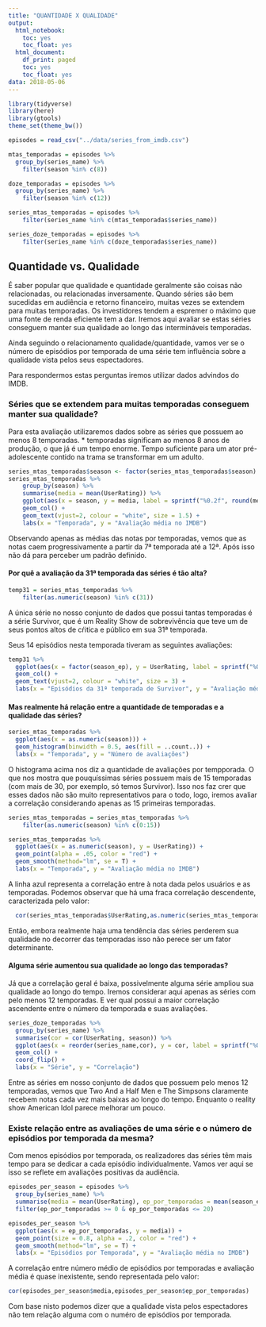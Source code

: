 ```yaml
---
title: "QUANTIDADE X QUALIDADE"
output:  
  html_notebook:
    toc: yes
    toc_float: yes
  html_document:
    df_print: paged
    toc: yes
    toc_float: yes
data: 2018-05-06
---
```


```r
library(tidyverse)
library(here)
library(gtools)
theme_set(theme_bw())
```

```r
episodes = read_csv("../data/series_from_imdb.csv")
```
```r
mtas_temporadas = episodes %>%
  group_by(series_name) %>%
    filter(season %in% c(8))
```

```r
doze_temporadas = episodes %>%
  group_by(series_name) %>%
    filter(season %in% c(12))
```

```r
series_mtas_temporadas = episodes %>%
    filter(series_name %in% c(mtas_temporadas$series_name))
```

```r
series_doze_temporadas = episodes %>%
    filter(series_name %in% c(doze_temporadas$series_name))
```

## Quantidade vs. Qualidade

É saber popular que qualidade e quantidade geralmente são coisas não relacionadas, ou relacionadas inversamente. Quando séries são bem sucedidas em audiência e retorno financeiro, muitas vezes se extendem para muitas temporadas. Os investidores tendem a espremer o máximo que uma fonte de renda eficiente tem a dar. Iremos aqui avaliar se estas séries conseguem manter sua qualidade ao longo das intermináveis temporadas.

Ainda seguindo o relacionamento qualidade/quantidade, vamos ver se o número de episódios por temporada de uma série tem influência sobre a qualidade vista pelos seus espectadores.

Para respondermos estas perguntas iremos utilizar dados advindos do IMDB.



### Séries que se extendem para muitas temporadas conseguem manter sua qualidade?

Para esta avaliação utilizaremos dados sobre as séries que possuem ao menos 8 temporadas. * temporadas significam ao menos 8 anos de produção, o que já é um tempo enorme. Tempo suficiente para um ator pré-adolescente contido na trama se transformar em um adulto.

```r
series_mtas_temporadas$season <- factor(series_mtas_temporadas$season)
series_mtas_temporadas %>%
    group_by(season) %>% 
    summarise(media = mean(UserRating)) %>% 
    ggplot(aes(x = season, y = media, label = sprintf("%0.2f", round(media, digits = 2)))) + 
    geom_col() +
    geom_text(vjust=2, colour = "white", size = 1.5) +
    labs(x = "Temporada", y = "Avaliação média no IMDB")
```

Observando apenas as médias das notas por temporadas, vemos que as notas caem progressivamente a partir da 7ª temporada até a 12ª. Após isso não dá para perceber um padrão definido.

#### Por quê a avaliação da 31ª temporada das séries é tão alta?
```r
temp31 = series_mtas_temporadas %>%
    filter(as.numeric(season) %in% c(31))
```
A única série no nosso conjunto de dados que possui tantas temporadas é a série Survivor, que é um Reality Show de sobrevivência que teve um de seus pontos altos de cŕitica e público em sua 31ª temporada.

Seus 14 episódios nesta temporada tiveram as seguintes avaliações:

```r
temp31 %>%
  ggplot(aes(x = factor(season_ep), y = UserRating, label = sprintf("%0.2f", round(UserRating, digits = 2)))) + 
  geom_col() +
  geom_text(vjust=2, colour = "white", size = 3) +
  labs(x = "Episódios da 31ª temporada de Survivor", y = "Avaliação média no IMDB")
```




#### Mas realmente há relação entre a quantidade de temporadas e a qualidade das séries?
```r
series_mtas_temporadas %>%
  ggplot(aes(x = as.numeric(season))) +
  geom_histogram(binwidth = 0.5, aes(fill = ..count..)) +
  labs(x = "Temporada", y = "Número de avaliações")
```

O histograma acima nos diz a quantidade de avaliações por tempporada. O que nos mostra que pouquíssimas séries possuem mais de 15 temporadas (com mais de 30, por exemplo, só temos Survivor). Isso nos faz crer que esses dados não são muito representativos para o todo, logo, iremos avaliar a correlação considerando apenas as 15 primeiras temporadas.

```r
series_mtas_temporadas = series_mtas_temporadas %>%
    filter(as.numeric(season) %in% c(0:15))
```

```r
series_mtas_temporadas %>%
  ggplot(aes(x = as.numeric(season), y = UserRating)) + 
  geom_point(alpha = .05, color = "red") +
  geom_smooth(method="lm", se = T) +
  labs(x = "Temporada", y = "Avaliação média no IMDB")
```

A linha azul representa a correlação entre à nota dada pelos usuários e as temporadas. Podemos observar que há uma fraca correlação descendente, caracterizada pelo valor:

```r
  cor(series_mtas_temporadas$UserRating,as.numeric(series_mtas_temporadas$season))
```

Então, embora realmente haja uma tendência das séries perderem sua qualidade no decorrer das temporadas isso não perece ser um fator determinante.


#### Alguma série aumentou sua qualidade ao longo das temporadas?

Já que a correlação geral é baixa, possivelmente alguma série ampliou sua qualidade ao longo do tempo. Iremos considerar aqui apenas as séries com pelo menos 12 temporadas. E ver qual possui a maior correlação ascendente entre o número da temporada e suas avaliações.

```r
series_doze_temporadas %>%
  group_by(series_name) %>% 
  summarise(cor = cor(UserRating, season)) %>% 
  ggplot(aes(x = reorder(series_name,cor), y = cor, label = sprintf("%0.2f", round(cor, digits = 2)))) + 
  geom_col() +
  coord_flip() +
  labs(x = "Série", y = "Correlação")
```
Entre as séries em nosso conjunto de dados que possuem pelo menos 12 temporadas, vemos que Two And a Half Men e The Simpsons claramente recebem notas cada vez mais baixas ao longo do tempo. Enquanto o reality show American Idol parece melhorar um pouco.


### Existe relação entre as avaliações de uma série e o número de episódios por temporada da mesma?

Com menos episódios por temporada, os realizadores das séries têm mais tempo para se dedicar a cada episódio individualmente. Vamos ver aqui se isso se reflete em avaliações positivas da audiência.

```r
episodes_per_season = episodes %>%
  group_by(series_name) %>% 
  summarise(media = mean(UserRating), ep_por_temporadas = mean(season_ep)) %>% 
  filter(ep_por_temporadas >= 0 & ep_por_temporadas <= 20)
```


```r
episodes_per_season %>%
  ggplot(aes(x = ep_por_temporadas, y = media)) + 
  geom_point(size = 0.8, alpha = .2, color = "red") +
  geom_smooth(method="lm", se = T) +
  labs(x = "Episódios por Temporada", y = "Avaliação média no IMDB")
```
A correlação entre número médio de episódios por temporadas e avaliação média é quase inexistente, sendo representada pelo valor:

```r
cor(episodes_per_season$media,episodes_per_season$ep_por_temporadas)
```
Com base nisto podemos dizer que a qualidade vista pelos espectadores não tem relação alguma com o numéro de episódios por temporada.
